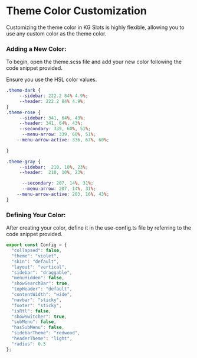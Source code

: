 
# Theme Color Customization
Customizing the theme color in KG Slots is highly flexible, allowing you to use any custom color as the theme color.


### Adding a New Color:

To begin, open the theme.scss file and add your new color following the code snippet provided.

<Callout>Ensure you use the HSL color values.</Callout>




```scss filename="app/[locale]/theme.css"
.theme-dark {
     --sidebar: 222.2 84% 4.9%;
     --header: 222.2 84% 4.9%;
}
.theme-rose {
     --sidebar: 341, 64%, 43%; 
     --header: 341, 64%, 43%;
     --secondary: 339, 60%, 51%;
      --menu-arrow: 339, 60%, 51%;
    --menu-arrow-active: 336, 67%, 60%;
     
}

.theme-gray {
     --sidebar:  210, 10%, 23%;
     --header:  210, 10%, 23%;

      --secondary: 207, 14%, 31%;
      --menu-arrow: 207, 14%, 31%;
    --menu-arrow-active: 203, 16%, 43%;
}
```
### Defining Your Color:

After creating your color, define it in the use-config.ts file by referring to the code snippet provided.


```ts filename="hooks/use-config.ts"
export const Config = {
  "collapsed": false,
  "theme": "violet",
  "skin": "default",
  "layout": "vertical",
  "sidebar": "draggable",
  "menuHidden": false,
  "showSearchBar": true,
  "topHeader": "default",
  "contentWidth": "wide",
  "navbar": "sticky",
  "footer": "sticky",
  "isRtl": false,
  "showSwitcher": true,
  "subMenu": false,
  "hasSubMenu": false,
  "sidebarTheme": "redwood",
  "headerTheme": "light",
  "radius": 0.5
};
```
